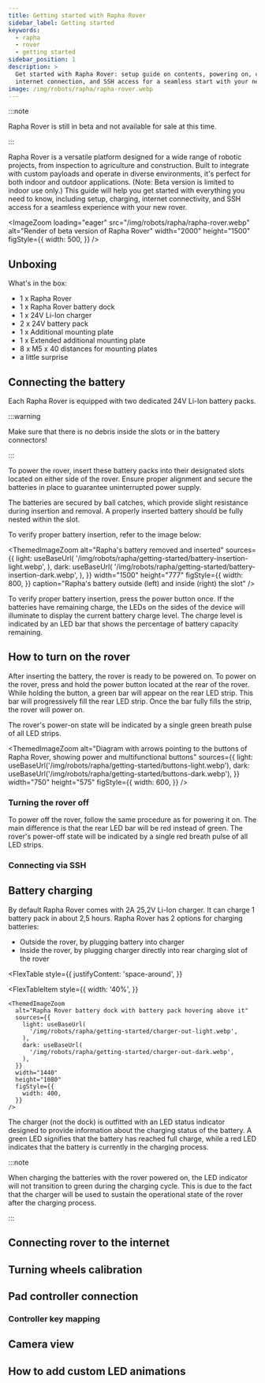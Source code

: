```yaml
---
title: Getting started with Rapha Rover
sidebar_label: Getting started
keywords:
  - rapha
  - rover
  - getting started
sidebar_position: 1
description: >
  Get started with Rapha Rover: setup guide on contents, powering on, charging,
  internet connection, and SSH access for a seamless start with your new rover.
image: /img/robots/rapha/rapha-rover.webp
---
```



:::note

Rapha Rover is still in beta and not available for sale at this time.

:::

Rapha Rover is a versatile platform designed for a wide range of robotic
projects, from inspection to agriculture and construction. Built to integrate
with custom payloads and operate in diverse environments, it's perfect for both
indoor and outdoor applications. (Note: Beta version is limited to indoor use
only.) This guide will help you get started with everything you need to know,
including setup, charging, internet connectivity, and SSH access for a seamless
experience with your new rover.

<ImageZoom
  loading="eager"
  src="/img/robots/rapha/rapha-rover.webp"
  alt="Render of beta version of Rapha Rover"
  width="2000"
  height="1500"
  figStyle={{
    width: 500,
  }}
/>

## Unboxing

What's in the box:

- 1 x Rapha Rover
- 1 x Rapha Rover battery dock
- 1 x 24V Li-Ion charger
- 2 x 24V battery pack
- 1 x Additional mounting plate
- 1 x Extended additional mounting plate
- 8 x M5 x 40 distances for mounting plates
- a little surprise

## Connecting the battery

Each Rapha Rover is equipped with two dedicated 24V Li-Ion battery packs.

:::warning

Make sure that there is no debris inside the slots or in the battery connectors!

:::

To power the rover, insert these battery packs into their designated slots
located on either side of the rover. Ensure proper alignment and secure the
batteries in place to guarantee uninterrupted power supply.

The batteries are secured by ball catches, which provide slight resistance
during insertion and removal. A properly inserted battery should be fully nested
within the slot.

To verify proper battery insertion, refer to the image below:

<ThemedImageZoom
  alt="Rapha's battery removed and inserted"
  sources={{
    light: useBaseUrl(
      '/img/robots/rapha/getting-started/battery-insertion-light.webp',
    ),
    dark: useBaseUrl(
      '/img/robots/rapha/getting-started/battery-insertion-dark.webp',
    ),
  }}
  width="1500"
  height="777"
  figStyle={{
    width: 800,
  }}
  caption="Rapha's battery outside (left) and inside (right) the slot"
/>

To verify proper battery insertion, press the power button once. If the
batteries have remaining charge, the LEDs on the sides of the device will
illuminate to display the current battery charge level. The charge level is
indicated by an LED bar that shows the percentage of battery capacity remaining.

## How to turn on the rover

After inserting the battery, the rover is ready to be powered on. To power on
the rover, press and hold the power button located at the rear of the rover.
While holding the button, a green bar will appear on the rear LED strip. This
bar will progressively fill the rear LED strip. Once the bar fully fills the
strip, the rover will power on.

The rover's power-on state will be indicated by a single green breath pulse of
all LED strips.

<ThemedImageZoom
  alt="Diagram with arrows pointing to the buttons of Rapha Rover, showing power and multifunctional buttons"
  sources={{
    light: useBaseUrl('/img/robots/rapha/getting-started/buttons-light.webp'),
    dark: useBaseUrl('/img/robots/rapha/getting-started/buttons-dark.webp'),
  }}
  width="750"
  height="575"
  figStyle={{
    width: 600,
  }}
/>

### Turning the rover off

To power off the rover, follow the same procedure as for powering it on. The
main difference is that the rear LED bar will be red instead of green. The
rover's power-off state will be indicated by a single red breath pulse of all
LED strips.

### Connecting via SSH

## Battery charging

By default Rapha Rover comes with 2A 25,2V Li-Ion charger. It can charge 1
battery pack in about 2,5 hours. Rapha Rover has 2 options for charging
batteries:

- Outside the rover, by plugging battery into charger
- Inside the rover, by plugging charger directly into rear charging slot of the
  rover

<FlexTable
  style={{
    justifyContent: 'space-around',
  }}
>
  <FlexTableItem
    style={{
      width: '40%',
    }}
  >
    <ThemedImageZoom
      alt="Rapha Rover battery dock with battery pack hovering above it"
      sources={{
        light: useBaseUrl(
          '/img/robots/rapha/getting-started/charger-out-light.webp',
        ),
        dark: useBaseUrl(
          '/img/robots/rapha/getting-started/charger-out-dark.webp',
        ),
      }}
      width="1440"
      height="1080"
      figStyle={{
        width: 400,
      }}
    />
  </FlexTableItem>
  <FlexTableItem
    style={{
      width: '40%',
    }}
  >
    <ThemedImageZoom
      alt="Rapha Rover battery dock with battery pack inside it"
      sources={{
        light: useBaseUrl(
          '/img/robots/rapha/getting-started/charger-in-light.webp',
        ),
        dark: useBaseUrl(
          '/img/robots/rapha/getting-started/charger-in-dark.webp',
        ),
      }}
      width="1440"
      height="1080"
      figStyle={{
        width: 400,
      }}
    />
  </FlexTableItem>
</FlexTable>

The charger (not the dock) is outfitted with an LED status indicator designed to
provide information about the charging status of the battery. A green LED
signifies that the battery has reached full charge, while a red LED indicates
that the battery is currently in the charging process.

:::note

When charging the batteries with the rover powered on, the LED indicator will
not transition to green during the charging cycle. This is due to the fact that
the charger will be used to sustain the operational state of the rover after the
charging process.

:::

## Connecting rover to the internet

## Turning wheels calibration

## Pad controller connection

### Controller key mapping

## Camera view

## How to add custom LED animations
